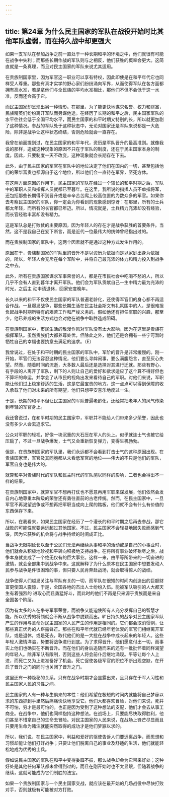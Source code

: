 ```yaml
---
---
---
```

title: 第24章 为什么民主国家的军队在战役开始时比其他军队虚弱，而在持久战中却更强大
---

如果一支军队在参加战争之前一直处于一种长期和平的环境之中，他们就很有可能在战争中失利；而那些长期作战的军队则与之相反，他们获胜的概率会更大。这简直就是一条真理，而且对民主国家的军队来说尤其适用。

在贵族制国家里，因为军官这一职业可以享有特权，因此即使是在和平年代它也同样受人尊重。那些有真才实学的野心家们纷纷涌向军界，从而使得军队在各方面都拥有高水准，若是拿他们与全民族的平均水准相比，那他们不但不会低于这一水准，反而还会高于它。

而民主国家却呈现出另一种情形。在那里，为了能更快地谋求名誉、权力和财富，民族精英们纷纷离开军队而另谋他途。在经历了长期的和平之后，民主国家军队的水平往往会低于全国平均水平，而民主国家的和平时期又特别的长，所以就更加剧了这种情况。参战的军队处于这种状态中，无论对国家还是军队来说都是一大危险，除非是战争让这种状态终结，否则危险就会一直存在。

我曾在前面提到过，在民主国家的和平年代，资历是军队晋升的最高准则。就像我说的那样，造成这种现象的原因不只在于军队的制度，还在于民主国家本身的制度。因此，只要制度一天不改变，这种现象就会长期存在下去。

此外，由于民主国家的军官在军队中的地位决定了他们在国内的一切，甚至包括他们的荣华富贵也都源自于这个地位，所以他们会一直待在军界，至死方休。

在这两方面原因的作用下，民主国家的军队在经过一个较长的和平时期之后，军队中的军职人员和指挥人员就都已至暮年。在这里，我所说的指挥人员不单指将军，还包括那些长期得不到晋升或是辛辛苦苦爬上较高位置的为数众多的军官。如果你去考察民主国家的军队，你一定会为你看到的现象感到惊讶：在那里，所有的士兵都太年轻，而所有的长官都已年迈。所以，情况就是，士兵精力充沛却没有经验，而长官经验丰富却没有精力。

这是军队总是打败仗的主要原因，因为年轻人的存在才是战争获胜的首要条件。当然，这不是我自己在妄下断言，而是近代一位最伟大的统帅曾经指出过的。

而在贵族制国家的军队中，这两个因素就不是通过这种方式发生作用的。

原因在于，贵族制国家的军队里的晋升不是以资历为依据而是以家庭出身为依据的，所以，年轻人会充斥在每个军阶中，并将自己最充沛的体力和精力投入到战争之中去。

此外，所有在贵族国家谋求军事荣誉的人，都是在市民社会中吃喝不愁的人，所以几乎不会有人直到暮年才离开军队。他们会为军队贡献自己一生中精力最为充沛的时光，之后主 动申请退休，回家安度晚年。

长久以来的和平不仅使民主国家的军队普遍老龄化，还使得军官们的身心都不再适合作战。一旦爆发战争，那些长期生活在民主社会斯文有礼氛围中的人，是很难担负起战争时期所特有的艰苦工作和严峻义务的。假如他还有担任军职的兴趣，那至少，他已养成的生活方式也会对他在战争中取胜造成阻碍。

在贵族制国家中，市民生活的散漫作风对军队没有太大影响，因为在这里是贵族在指挥军队。虽然贵族们大都养尊处优，但除此之外，他们还是会拥有一些宁可暂时牺牲自己的幸福也要执意去满足的追求。（E）

我曾说过，在处于和平时期的民主国家的军队中，军阶的晋升是非常缓慢的。刚一开始，军官们无法容忍这种情况，他们要么寻衅闹事，要么满腹怨言，直至灰心失望。然而，随着时间的流逝，大多数人最后还是选择对其进行迁就。那些有野心、有手段的人离开了军队，剩下的人则让自己的爱好和欲求适应了这个算不得好但也不算坏的命运，并学会了从市民的视角出发来看待自己的军职。对他们来说，军职能让他们过上稳定舒适的生活，这是它最宝贵的地方。这一点点可以得到保障的收入承载了他们对未来的所有期望，他们只想平安喜乐地度过一生。

于是，长期的和平不但让民主国家的军队普遍老龄化，还经常把老年人的风气传染到年轻的军官身上。

我还曾说过，在和平时期的民主国家中，军职并不能给人们带来多少荣誉，因此也没有多少人会去追求它。

公众对军职的轻视，好像一块沉重的大石压在军人的头上。似乎就连士气也被它给压扁了，不过一旦战争爆发，士气又会重新恢复弹力，变得生机勃勃。

但是，在贵族制国家的军队里，我们永远都不会看到打击士气的这种原因出现。在贵族国家里，军官及其同胞都从未看低军官的地位——伟大的不只是他们的军队，军官自身也是伟大的。

就算和平对贵族时代的军队和民主时代的军队施以同样的影响，二者也会得出不一样的结果。

在贵族制国家中，就算军官不想再打仗也不愿意再用军职来谋发展，他们依然会发自内心地尊重本阶级的荣誉还有勇往直前的古老传统。然而，在民主国家中，一旦军官不再渴望战争或不想再把军职当成向上爬的踏板，他们就不会有什么有价值的东西保存下来。

所以，在我看来，如果民主国家在经历了一个漫长的和平时期之后再去参战，那它战败的可能性就要远远超过其他国家。不过，民主国家不会轻易地因失败而感到气馁，因为它获胜的机会将与战争持续的时间成正比。

当战争无限期延长以至于公民们无法再继续从事和平的活动或是自己的小事业时，他们就会从积极地珍视和平转向积极地支持战争。在将所有事业破坏殆尽之后，战争本身就变成了一个绝无仅有的巨大事业。这样一来，由平等所带来的一切奋进的激情，就会全部集中到战争中来。这就解释了为什么原本在民主国家中想要发动人民参与战争是件很困难的事，但只要人民肯奔赴战场，就会取得惊人的战绩。

战争使得人们越发关注与军队有关的一切，而军队在很短的时间内创造出的巨额财富更使国人震惊，于是，全国各地的杰出人士纷纷入伍。能被军队吸引的人大都天生有着强烈的 进取心而且勇猛好斗，而此时的他们不再是只来源于贵族而是来自全国各个阶层。

因为有太多的人在争夺军事荣誉，而战争又能迫使所有人充分发挥自己的智慧才能，所以优秀的将领就会不断从战争中脱颖而出。旷日持久的战争对民主国家军队产生的作用与革命对民主国家的人民产生的作用是相同的。它们都会取消惯例，让那些真正优秀的人崭露锋芒。那些在和平年代就已经年老体衰的军官们相继离开军队，或是退休，或是死去，取代他们的是一大批在战争中成长起来的年轻人。这些年轻人激情洋溢，势要将战争进行到底。为了求得晋升，他们愿意付出一切，而事实上他们也确实在不断晋升。而在他们的身后追随而来的还有一批批怀着同样渴望的年轻人。除非军队有限制，否则这些人将会前仆后继地涌现。平等让每个人上进，而死亡又为上进准备好了机会。死亡促使各级军官的职位不断出现空缺，在开启了晋升之门的同时也关闭了晋升之门。

这里还有一种隐秘的关系，只有在战争时期才会显露出来，且只存在于军人习性和民主国家人民的习性之间。

民主国家的人有一种与生俱来的本性：他们希望在极短的时间内就能将自己梦寐以求的东西抓到手里然后痛痛快快地享受它。他们大都喜欢冒险，对他们来说，死并不可怕，穷才是最可怕的。也正是因为受到了这种想法的支配，他们才会去从事工商业。在战争中，他们也同样抱持这种想法。在战场上，只要能尽快取得胜利，他们甚至不惜拿自己的生命去冒险。对民主国家的人民来说，在战场上锋芒尽显而且只要用生命为赌注就能突然取得的成功才是他们梦寐以求的。

所以，我们说，在民主国家中，利益和爱好的驱使告诉人们要远离战争，而思想和习惯却能让他们打好战争；只要让他们脱离自己的事业及舒适的生活，他们就能轻松地成为优秀的士兵。

假如说民主国家的军队在和平中变得委靡不振，那么战争却会为它带来好处；这种好处是其他任何军队都未曾得到过的，而且在刚开始时也不太显眼，但随着战争的继续，这就可能成为它们制胜的法宝。

如果一个贵族制国家与一个民主国家交战，就应该在最开始的几场战役中尽快打败对手，否则就极有可能被对方打败。